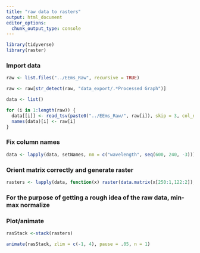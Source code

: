 ```yaml
---
title: "raw data to rasters"
output: html_document
editor_options: 
  chunk_output_type: console
---
```


```r
library(tidyverse)
library(raster)
```

### Import data

```r

raw <- list.files("../EEms_Raw", recursive = TRUE)

raw <- raw[str_detect(raw, "data_export/.*Processed Graph")]

data <- list()

for (i in 1:length(raw)) {
  data[[i]] <- read_tsv(paste0("../EEms_Raw/", raw[i]), skip = 3, col_names = FALSE)
  names(data)[i] <- raw[i]
}

```

### Fix column names

```r

data <- lapply(data, setNames, nm = c("wavelength", seq(600, 240, -3)))

```

### Orient matrix correctly and generate raster

```r

rasters <- lapply(data, function(x) raster(data.matrix(x[250:1,122:2]), xmn=240, xmx = 600, ymn = 212, ymx = 620))

```

### For the purpose of getting a rough idea of the raw data, min-max normalize



### Plot/animate

```r

rasStack <-stack(rasters)

animate(rasStack, zlim = c(-1, 4), pause = .05, n = 1)

```

